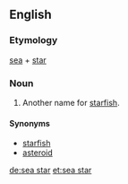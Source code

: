 {{also|seastar|sea-star}}
==English==

===Etymology===
[[sea]] + [[star]]

===Noun===
{{en-noun}}

#Another name for [[starfish]].

====Synonyms====
*[[starfish]]
*[[asteroid]]

[[de:sea star]]
[[et:sea star]]